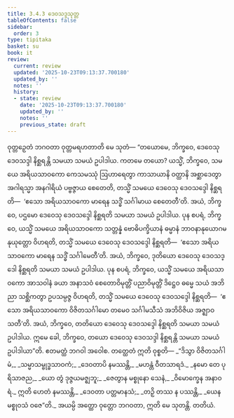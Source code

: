 ```yaml
---
title: 3.4.3 ဒေဝသဒ္ဒသုတ္တ
tableOfContents: false
sidebar:
  order: 3
type: tipitaka
basket: su
book: it
review:
  current: review
  updated: '2025-10-23T09:13:37.700180'
  updated_by: ''
  notes: ''
  history:
  - state: review
    date: '2025-10-23T09:13:37.700180'
    updated_by: ''
    notes: ''
    previous_state: draft
---
```



<ReviewStatus review={frontmatter.review} showDetails={true} />

<HypothesisAnnotation frontmatter={frontmatter} />

<DynamicBreadcrumb />

<Division number="82" book="it" e="ch" v="18" p="246">

<Paragraph number="553" book="it">
ဝုတ္တဉှေတံ ဘဂဝတာ ဝုတ္တမရဟတာတိ မေ သုတံ—
</Paragraph>

<Paragraph number="554" book="it">
“တယောမေ, ဘိက္ခဝေ, ဒေဝေသု ဒေဝသဒ္ဒါ နိစ္ဆရန္တိ သမယာ သမယံ ဥပါဒါယ. ကတမေ တယော? ယသ္မိံ, ဘိက္ခဝေ, သမယေ အရိယသာဝကော ကေသမဿုံ ဩဟာရေတွာ ကာသာယာနိ ဝတ္ထာနိ အစ္ဆာဒေတွာ အဂါရသ္မာ အနဂါရိယံ ပဗ္ဗဇ္ဇာယ စေတေတိ, တသ္မိံ သမယေ ဒေဝေသု ဒေဝသဒ္ဒေါ နိစ္ဆရတိ—  ‘ဧသော အရိယသာဝကော မာရေန သဒ္ဓိံ သင်္ဂါမာယ စေတေတီ’တိ. အယံ, ဘိက္ခဝေ, ပဌမော ဒေဝေသု ဒေဝသဒ္ဒေါ နိစ္ဆရတိ သမယာ သမယံ ဥပါဒါယ.
</Paragraph>

<Paragraph number="555" book="it">
ပုန စပရံ, ဘိက္ခဝေ, ယသ္မိံ သမယေ အရိယသာဝကော သတ္တန္နံ ဗောဓိပက္ခိယာနံ ဓမ္မာနံ ဘာဝနာနုယောဂမနုယုတ္တော ဝိဟရတိ, တသ္မိံ သမယေ ဒေဝေသု ဒေဝသဒ္ဒေါ နိစ္ဆရတိ—  ‘ဧသော အရိယသာဝကော မာရေန သဒ္ဓိံ သင်္ဂါမေတီ’တိ. အယံ, ဘိက္ခဝေ, ဒုတိယော ဒေဝေသု ဒေဝသဒ္ဒေါ နိစ္ဆရတိ သမယာ သမယံ ဥပါဒါယ.
</Paragraph>

<Paragraph number="556" book="it">
ပုန စပရံ, ဘိက္ခဝေ, ယသ္မိံ သမယေ အရိယသာဝကော အာသဝါနံ ခယာ အနာသဝံ စေတောဝိမုတ္တိံ ပညာဝိမုတ္တိံ ဒိဋ္ဌေဝ ဓမ္မေ သယံ အဘိညာ သစ္ဆိကတွာ ဥပသမ္ပဇ္ဇ ဝိဟရတိ, တသ္မိံ သမယေ ဒေဝေသု ဒေဝသဒ္ဒေါ နိစ္ဆရတိ—  ‘ဧသော အရိယသာဝကော ဝိဇိတသင်္ဂါမော တမေဝ သင်္ဂါမသီသံ အဘိဝိဇိယ အဇ္ဈာဝသတီ’တိ. အယံ, ဘိက္ခဝေ, တတိယော ဒေဝေသု ဒေဝသဒ္ဒေါ နိစ္ဆရတိ သမယာ သမယံ ဥပါဒါယ. ဣမေ ခေါ, ဘိက္ခဝေ, တယော ဒေဝေသု ဒေဝသဒ္ဒါ နိစ္ဆရန္တိ သမယာ သမယံ ဥပါဒါယာ”တိ. ဧတမတ္ထံ ဘဂဝါ အဝေါစ. တတ္ထေတံ ဣတိ ဝုစ္စတိ—
</Paragraph>

<Paragraph number="557" type="verses" book="it">
_“ဒိသွာ ဝိဇိတသင်္ဂါမံ,_  
_သမ္မာသမ္ဗုဒ္ဓသာဝကံ;_  
_ဒေဝတာပိ နမဿန္တိ,_  
_မဟန္တံ ဝီတသာရဒံ._  

</Paragraph>

<Paragraph number="558" type="verses" book="it">
_နမော တေ ပုရိသာဇည,_  
_ယော တွံ ဒုဇ္ဇယမဇ္ဈဘူ;_  
_ဇေတွာန မစ္စုနော သေနံ,_  
_ဝိမောက္ခေန အနာဝရံ._  

</Paragraph>

<Paragraph number="559" type="verses" book="it">
ဣတိ ဟေတံ နမဿန္တိ,_  
_ဒေဝတာ ပတ္တမာနသံ;_  
_တဉှိ တဿ န ပဿန္တိ,_  
_ယေန မစ္စုဝသံ ဝဇေ”တိ._  

</Paragraph>

<Paragraph number="560" book="it">
အယမ္ပိ အတ္ထော ဝုတ္တော ဘဂဝတာ, ဣတိ မေ သုတန္တိ.

</Paragraph>
</Division>

<Paragraph number="561" type="center" book="it">
တတိယံ.
</Paragraph>